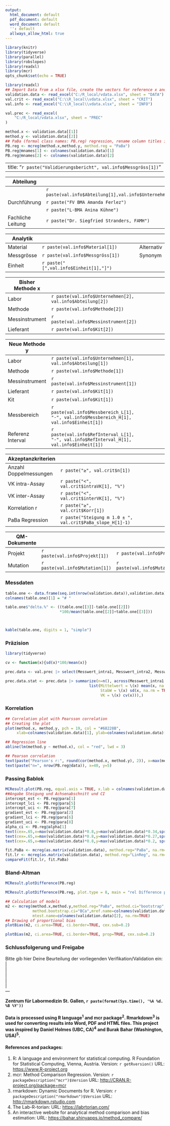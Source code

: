 ```yaml
---
output:
  html_document: default
  pdf_document: default
  word_document: default
  '': default
  allways_allow_html: true
---
```


```r
library(knitr)
library(tidyverse)
library(parallel)
library(robslopes)
library(readxl)
library(mcr)
opts_chunk$set(echo = TRUE)
```

<!-- Prepare libraries and import data from Excel -->

<!-- create vectors method.x and method.y, run Passing Bablok regression -->

<!-- change column names in PB.reg@mnames to prepare for dynamic title-, axis- & legend labels-->

```r
library(readxl)
## Import Data from a xlsx file, create the vectors for reference x and test y
validation.data <- read_excel("C:/R_local/vdata.xlsx", sheet = "DATA")
val.crit <- read_excel("C:\\R_local\\vdata.xlsx", sheet = "CRIT")
val.info <- read_excel("C:\\R_local\\vdata.xlsx", sheet = "INFO")

val.prec <- read_excel(
    "C:/R_local/vdata.xlsx", sheet = "PREC"
)

method.x <- validation.data[[1]]
method.y <- validation.data[[2]]
## PaBa (formal class names: PB.reg) regression, rename column titles in PB.reg@mnames
PB.reg <- mcreg(method.x,method.y, method.reg = "PaBa")
PB.reg@mnames[1] <- colnames(validation.data)[1]
PB.reg@mnames[2] <- colnames(validation.data)[2]

```

---
title: "`r paste("Validierungsbericht", val.info$Messgröss[1])`"
---

| Abteilung         |                                                          |     |
|----------------------------------|-------------------|-------------------|
|                   | `r paste(val.info$Abteilung[1],val.info$Unternehmen[1])` |     |
| Durchführung      | `r paste("FV BMA Amanda Ferlez")`                        |     |
|                   | `r paste("L-BMA Anina Kühne")`                           |     |
| Fachliche Leitung | `r paste("Dr. Siegfried Stranders, FAMH")`               |     |

| Analytik   |                                        |            |
|------------|----------------------------------------|------------|
| Material   | `r paste(val.info$Material[1])`        | Alternativ |
| Messgrösse | `r paste(val.info$Messgröss[1])`       | Synonym    |
| Einheit    | `r paste("[",val.info$Einheit[1],"]")` |            |

| Bisher Methode x |                                                           |     |
|------------------|-------------------------------------|------------------|
| Labor            | `r paste(val.info$Unternehmen[2], val.info$Abteilung[2])` |     |
| Methode          | `r paste(val.info$Methode[2])`                            |     |
| Messinstrument   | `r paste(val.info$Messinstrument[2])`                     |     |
| Lieferant        | `r paste(val.info$Kit[2])`                                |     |

| Neue Methode y    |                                                                                           |     |
|------------------|-------------------------------------|------------------|
| Labor             | `r paste(val.info$Unternehmen[1], val.info$Abteilung[1])`                                 |     |
| Methode           | `r paste(val.info$Methode[1])`                                                            |     |
| Messinstrument    | `r paste(val.info$Messinstrument[1])`                                                     |     |
| Lieferant         | `r paste(val.info$Kit[1])`                                                                |     |
| Kit               | `r paste(val.info$Kit[1])`                                                                |     |
| Messbereich       | `r paste(val.info$Messbereich_L[1], "-", val.info$Messbereich_H[1], val.info$Einheit[1])` |     |
| Referenz Interval | `r paste(val.info$RefInterval_L[1], "-", val.info$RefInterval_H[1], val.info$Einheit[1])` |     |

| Akzeptanzkriterien     |                                                            |     |
|------------------|-------------------------------------|------------------|
| Anzahl Doppelmessungen | `r paste("≥", val.crit$n[1])`                              |     |
| VK intra-Assay         | `r paste("<", val.crit$intraVK[1], "%")`                   |     |
| VK inter-Assay         | `r paste("<", val.crit$interVK[1], "%")`                   |     |
| Korrelation r          | `r paste("≥", val.crit$Korr[1])`                           |     |
| PaBa Regression        | `r paste("Steigung m 1.0 ± ", val.crit$PaBa_slope_H[1]-1)` |     |

| QM-Dokumente |                                 |                                        |
|----------------------------------|-------------------|-------------------|
| Projekt      | `r paste(val.info$Projekt[1])`  | `r paste(val.info$Projekt_Titel[1])`   |
| Mutation     | `r paste(val.info$Mutation[1])` | `r paste(val.info$Mutations_Titel[1])` |

\newpage

### Messdaten  
  
```r
table.one <- data.frame(seq.int(nrow(validation.data)),validation.data)
colnames(table.one)[1] = "# "

table.one$"delta.%" <- ((table.one[[3]]-table.one[[2]])
                        *100/mean(table.one[[2]]+table.one[[3]]))



kable(table.one, digits = 1, "simple")
```

### Präzision

```r
library(tidyverse)

cv <- function(x){sd(x)*100/mean(x)}

prec.data <- val.prec |> select(Messwert_intra1, Messwert_intra2, Messwert_inter1, Messwert_inter2)

prec.data.stat <- prec.data |> summarize(n=n(), across(Messwert_intra1:Messwert_inter2, 
                                     list(Mittelwert = \(x) mean(x, na.rm = TRUE), 
                                          StabW = \(x) sd(x, na.rm = TRUE),
                                          VK = \(x) cv(x))),)
```


### Korrelation

<!-- Pearsson correlation and plot, sample number n from PB.reg@data -->

```r

## Correlation plot with Pearsson correlation
## Creating the plot
plot(method.x, method.y, pch = 19, col = "#68228B", 
     xlab=colnames(validation.data)[1], ylab=colnames(validation.data)[2])

## Regression line
abline(lm(method.y ~ method.x), col = "red", lwd = 3)

## Pearson correlation
text(paste("Pearson's r:", round(cor(method.x, method.y), 2)), x=max(method.x)*0.85, y=max(method.y)*0.1)
text(paste("n=", nrow(PB.reg@data)), x=40, y=5)

```

### Passing Bablok

<!-- Passing Bablok Plot mit Steigung, Achsenabschnitt, Spearman's correlation  -->

```r

MCResult.plot(PB.reg, equal.axis = TRUE, x.lab = colnames(validation.data)[1], y.lab = colnames(validation.data)[2], points.col = "#68228B", points.pch = 19, ci.area = TRUE, ci.area.col = "#0000FF50", main = paste("Validation", colnames(validation.data)[2], "vs", colnames(validation.data)[1]), sub = "", add.cor = TRUE, cor.method = "spearman", add.grid = FALSE, points.cex = 1)
##Angabe Steigung und Achsenabschnitt und CI
intercept_est <- PB.reg@para[1]
intercept_lci <- PB.reg@para[5]
intercept_uci <- PB.reg@para[7]
gradient_est <- PB.reg@para[2]
gradient_lci <- PB.reg@para[6]
gradient_uci <- PB.reg@para[8]
alpha_ci <- PB.reg@alpha[1]
text(cex=.65,x=max(validation.data)*0.8,y=max(validation.data)*0.34,sprintf("Gradient : %4.2f (%4.2f - %4.2f)", gradient_est, gradient_lci, gradient_uci))
text(cex=.65,x=max(validation.data)*0.8,y=max(validation.data)*0.27,sprintf("Intercept : %4.2f (%4.2f - %4.2f)", intercept_est, intercept_lci, intercept_uci))
text(cex=.65,x=max(validation.data)*0.8,y=max(validation.data)*0.2, sprintf("alpha : %4.2f", alpha_ci))

```

```r
fit.PaBa <- mcreg(as.matrix(validation.data), method.reg="PaBa", na.rm=TRUE)
fit.lr <- mcreg(as.matrix(validation.data), method.reg="LinReg", na.rm=TRUE)
compareFit(fit.lr, fit.PaBa)
```

\newpage

### Bland-Altman

```r
MCResult.plotDifference(PB.reg)
```

```r

MCResult.plotDifference(PB.reg, plot.type = 8, main = "rel Difference plot")
```

```r
## Calculation of models
m2 <- mcreg(method.x,method.y,method.reg="PaBa", method.ci="bootstrap",
            method.bootstrap.ci="BCa",mref.name=colnames(validation.data)[1],
            mtest.name=colnames(validation.data)[2], na.rm=TRUE)
## Drawing of proportional bias
plotBias(m2, ci.area=TRUE, ci.border=TRUE, cex.sub=0.2)

```

```r
plotBias(m2, ci.area=TRUE, ci.border=TRUE, prop=TRUE, cex.sub=0.2)
```

\newpage

### Schlussfolgerung und Freigabe

<!-- User Input zur Beurteilung und Freigabe -->

Bitte gib hier Deine Beurteilung der vorliegenden Verifikation/Validation ein:\
\|\
\|\
\|\
\|\
\|\
---

**Zentrum für Labormedizin St. Gallen, `r paste(format(Sys.time(), '%A %d. %B %Y'))`**

#### Data is processed using R language^1^ and mcr package^2^. Rmarkdown^3^ is used for converting results into Word, PDF and HTML files. This project was inspired by Daniel Holmes (UBC, CA)^4^ and Burak Bahar (Washington, USA)^5^.

#### References and packages:

1.  R: A language and environment for statistical computing. R Foundation for Statistical Computing, Vienna, Austria. Version: `r getRversion()` URL: <https://www.R-project.org>
2.  mcr: Method Comparison Regression. Version: `r packageDescription("mcr")$Version` URL: <http://CRAN.R-project.org/package=mcr>
3.  rmarkdown: Dynamic Documents for R. Version: `r packageDescription("rmarkdown")$Version` URL: <http://rmarkdown.rstudio.com>
4.  The Lab-R-torian: URL: <https://labrtorian.com/>
5.  An interactive website for analytical method comparison and bias estimation: URL: <https://bahar.shinyapps.io/method_compare/>

